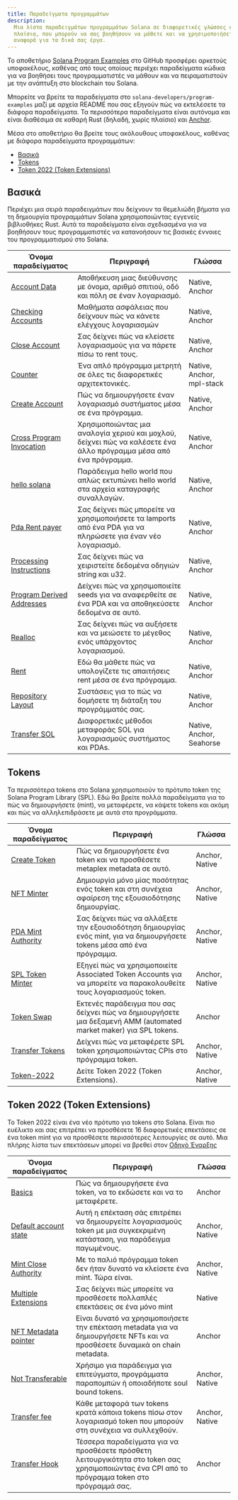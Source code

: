 ```yaml
---
title: Παραδείγματα προγραμμάτων
description:
  Μια λίστα παραδειγμάτων προγραμμάτων Solana σε διαφορετικές γλώσσες και
  πλαίσια, που μπορούν να σας βοηθήσουν να μάθετε και να χρησιμοποιήσετε ως
  αναφορά για τα δικά σας έργα.
---
```


Το αποθετήριο
[Solana Program Examples](https://github.com/solana-developers/program-examples)
στο GitHub προσφέρει αρκετούς υποφακέλους, καθένας από τους οποίους περιέχει
παραδείγματα κώδικα για να βοηθήσει τους προγραμματιστές να μάθουν και να
πειραματιστούν με την ανάπτυξη στο blockchain του Solana.

Μπορείτε να βρείτε τα παραδείγματα στο `solana-developers/program-examples` μαζί
με αρχεία README που σας εξηγούν πώς να εκτελέσετε τα διάφορα παραδείγματα. Τα
περισσότερα παραδείγματα είναι αυτόνομα και είναι διαθέσιμα σε καθαρή Rust
(δηλαδή, χωρίς πλαίσιο) και
[Anchor](https://www.anchor-lang.com/docs/installation).

Μέσα στο αποθετήριο θα βρείτε τους ακόλουθους υποφακέλους, καθένας με διάφορα
παραδείγματα προγραμμάτων:

- [Βασικά](#basics)
- [Tokens](#tokens)
- [Token 2022 (Token Extensions)](#token-2022-token-extensions)

## Βασικά

Περιέχει μια σειρά παραδειγμάτων που δείχνουν τα θεμελιώδη βήματα για τη
δημιουργία προγραμμάτων Solana χρησιμοποιώντας εγγενείς βιβλιοθήκες Rust. Αυτά
τα παραδείγματα είναι σχεδιασμένα για να βοηθήσουν τους προγραμματιστές να
κατανοήσουν τις βασικές έννοιες του προγραμματισμού στο Solana.

| Όνομα παραδείγματος                                                                                                           | Περιγραφή                                                                                                          | Γλώσσα                    |
| ----------------------------------------------------------------------------------------------------------------------------- | ------------------------------------------------------------------------------------------------------------------ | ------------------------- |
| [Account Data](https://github.com/solana-developers/program-examples/tree/main/basics/account-data)                           | Αποθήκευση μιας διεύθυνσης με όνομα, αριθμό σπιτιού, οδό και πόλη σε έναν λογαριασμό.                              | Native, Anchor            |
| [Checking Accounts](https://github.com/solana-developers/program-examples/tree/main/basics/checking-accounts)                 | Μαθήματα ασφάλειας που δείχνουν πώς να κάνετε ελέγχους λογαριασμών                                                 | Native, Anchor            |
| [Close Account](https://github.com/solana-developers/program-examples/tree/main/basics/close-account)                         | Σας δείχνει πώς να κλείσετε λογαριασμούς για να πάρετε πίσω το rent τους.                                          | Native, Anchor            |
| [Counter](https://github.com/solana-developers/program-examples/tree/main/basics/counter)                                     | Ένα απλό πρόγραμμα μετρητή σε όλες τις διαφορετικές αρχιτεκτονικές.                                                | Native, Anchor, mpl-stack |
| [Create Account](https://github.com/solana-developers/program-examples/tree/main/basics/create-account)                       | Πώς να δημιουργήσετε έναν λογαριασμό συστήματος μέσα σε ένα πρόγραμμα.                                             | Native, Anchor            |
| [Cross Program Invocation](https://github.com/solana-developers/program-examples/tree/main/basics/cross-program-invocation)   | Χρησιμοποιώντας μια αναλογία χεριού και μοχλού, δείχνει πώς να καλέσετε ένα άλλο πρόγραμμα μέσα από ένα πρόγραμμα. | Native, Anchor            |
| [hello solana](https://github.com/solana-developers/program-examples/tree/main/basics/hello-solana)                           | Παράδειγμα hello world που απλώς εκτυπώνει hello world στα αρχεία καταγραφής συναλλαγών.                           | Native, Anchor            |
| [Pda Rent payer](https://github.com/solana-developers/program-examples/tree/main/basics/pda-rent-payer)                       | Σας δείχνει πώς μπορείτε να χρησιμοποιήσετε τα lamports από ένα PDA για να πληρώσετε για έναν νέο λογαριασμό.      | Native, Anchor            |
| [Processing Instructions](https://github.com/solana-developers/program-examples/tree/main/basics/processing-instructions)     | Σας δείχνει πώς να χειριστείτε δεδομένα οδηγιών string και u32.                                                    | Native, Anchor            |
| [Program Derived Addresses](https://github.com/solana-developers/program-examples/tree/main/basics/program-derived-addresses) | Δείχνει πώς να χρησιμοποιείτε seeds για να αναφερθείτε σε ένα PDA και να αποθηκεύσετε δεδομένα σε αυτό.            | Native, Anchor            |
| [Realloc](https://github.com/solana-developers/program-examples/tree/main/basics/realloc)                                     | Σας δείχνει πώς να αυξήσετε και να μειώσετε το μέγεθος ενός υπάρχοντος λογαριασμού.                                | Native, Anchor            |
| [Rent](https://github.com/solana-developers/program-examples/tree/main/basics/rent)                                           | Εδώ θα μάθετε πώς να υπολογίζετε τις απαιτήσεις rent μέσα σε ένα πρόγραμμα.                                        | Native, Anchor            |
| [Repository Layout](https://github.com/solana-developers/program-examples/tree/main/basics/repository-layout)                 | Συστάσεις για το πώς να δομήσετε τη διάταξη του προγράμματός σας.                                                  | Native, Anchor            |
| [Transfer SOL](https://github.com/solana-developers/program-examples/tree/main/basics/transfer-sol)                           | Διαφορετικές μέθοδοι μεταφοράς SOL για λογαριασμούς συστήματος και PDAs.                                           | Native, Anchor, Seahorse  |

## Tokens

Τα περισσότερα tokens στο Solana χρησιμοποιούν το πρότυπο token της Solana
Program Library (SPL). Εδώ θα βρείτε πολλά παραδείγματα για το πώς να
δημιουργήσετε (mint), να μεταφέρετε, να κάψετε tokens και ακόμη και πώς να
αλληλεπιδράσετε με αυτά στα προγράμματα.

| Όνομα παραδείγματος                                                                                             | Περιγραφή                                                                                                                | Γλώσσα         |
| --------------------------------------------------------------------------------------------------------------- | ------------------------------------------------------------------------------------------------------------------------ | -------------- |
| [Create Token](https://github.com/solana-developers/program-examples/tree/main/tokens/create-token)             | Πώς να δημιουργήσετε ένα token και να προσθέσετε metaplex metadata σε αυτό.                                              | Anchor, Native |
| [NFT Minter](https://github.com/solana-developers/program-examples/tree/main/tokens/nft-minter)                 | Δημιουργία μόνο μίας ποσότητας ενός token και στη συνέχεια αφαίρεση της εξουσιοδότησης δημιουργίας.                      | Anchor, Native |
| [PDA Mint Authority](https://github.com/solana-developers/program-examples/tree/main/tokens/pda-mint-authority) | Σας δείχνει πώς να αλλάξετε την εξουσιοδότηση δημιουργίας ενός mint, για να δημιουργήσετε tokens μέσα από ένα πρόγραμμα. | Anchor, Native |
| [SPL Token Minter](https://github.com/solana-developers/program-examples/tree/main/tokens/spl-token-minter)     | Εξηγεί πώς να χρησιμοποιείτε Associated Token Accounts για να μπορείτε να παρακολουθείτε τους λογαριασμούς token.        | Anchor, Native |
| [Token Swap](https://github.com/solana-developers/program-examples/tree/main/tokens/token-swap)                 | Εκτενές παράδειγμα που σας δείχνει πώς να δημιουργήσετε μια δεξαμενή AMM (automated market maker) για SPL tokens.        | Anchor         |
| [Transfer Tokens](https://github.com/solana-developers/program-examples/tree/main/tokens/transfer-tokens)       | Δείχνει πώς να μεταφέρετε SPL token χρησιμοποιώντας CPIs στο πρόγραμμα token.                                            | Anchor, Native |
| [Token-2022](https://github.com/solana-developers/program-examples/tree/main/tokens/token-2022)                 | Δείτε Token 2022 (Token Extensions).                                                                                     | Anchor, Native |

## Token 2022 (Token Extensions)

Το Token 2022 είναι ένα νέο πρότυπο για tokens στο Solana. Είναι πιο ευέλικτο
και σας επιτρέπει να προσθέσετε 16 διαφορετικές επεκτάσεις σε ένα token mint για
να προσθέσετε περισσότερες λειτουργίες σε αυτό. Μια πλήρης λίστα των επεκτάσεων
μπορεί να βρεθεί στον
[Οδηγό Έναρξης](/developers/guides/token-extensions/getting-started)

| Όνομα παραδείγματος                                                                                                              | Περιγραφή                                                                                                                                       | Γλώσσα         |
| -------------------------------------------------------------------------------------------------------------------------------- | ----------------------------------------------------------------------------------------------------------------------------------------------- | -------------- |
| [Basics](https://github.com/solana-developers/program-examples/tree/main/tokens/token-2022/basics/anchor)                        | Πώς να δημιουργήσετε ένα token, να το εκδώσετε και να το μεταφέρετε.                                                                            | Anchor         |
| [Default account state](https://github.com/solana-developers/program-examples/tree/main/tokens/token-2022/default-account-state) | Αυτή η επέκταση σάς επιτρέπει να δημιουργείτε λογαριασμούς token με μια συγκεκριμένη κατάσταση, για παράδειγμα παγωμένους.                      | Anchor, Native |
| [Mint Close Authority](https://github.com/solana-developers/program-examples/tree/main/tokens/token-2022/mint-close-authority)   | Με το παλιό πρόγραμμα token δεν ήταν δυνατό να κλείσετε ένα mint. Τώρα είναι.                                                                   | Anchor, Native |
| [Multiple Extensions](https://github.com/solana-developers/program-examples/tree/main/tokens/token-2022/multiple-extensions)     | Σας δείχνει πώς μπορείτε να προσθέσετε πολλαπλές επεκτάσεις σε ένα μόνο mint                                                                    | Native         |
| [NFT Metadata pointer](https://github.com/solana-developers/program-examples/tree/main/tokens/token-2022/nft-meta-data-pointer)  | Είναι δυνατό να χρησιμοποιήσετε την επέκταση metadata για να δημιουργήσετε NFTs και να προσθέσετε δυναμικά on chain metadata.                   | Anchor         |
| [Not Transferable](https://github.com/solana-developers/program-examples/tree/main/tokens/token-2022/non-transferable)           | Χρήσιμο για παράδειγμα για επιτεύγματα, προγράμματα παραπομπών ή οποιαδήποτε soul bound tokens.                                                 | Anchor, Native |
| [Transfer fee](https://github.com/solana-developers/program-examples/tree/main/tokens/token-2022/transfer-fee)                   | Κάθε μεταφορά των tokens κρατά κάποια tokens πίσω στον λογαριασμό token που μπορούν στη συνέχεια να συλλεχθούν.                                 | Anchor, Native |
| [Transfer Hook](https://github.com/solana-developers/program-examples/tree/main/tokens/token-2022/transfer-hook)                 | Τέσσερα παραδείγματα για να προσθέσετε πρόσθετη λειτουργικότητα στο token σας χρησιμοποιώντας ένα CPI από το πρόγραμμα token στο πρόγραμμά σας. | Anchor         |
